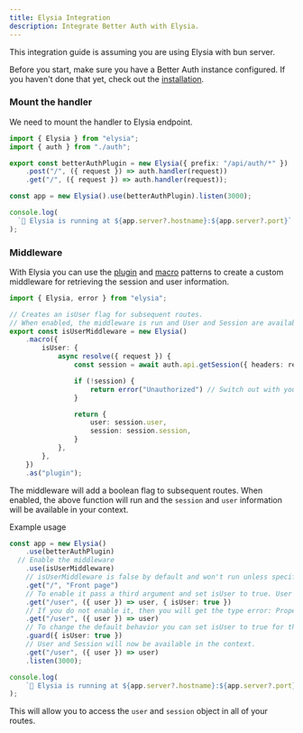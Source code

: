 ```yaml
---
title: Elysia Integration
description: Integrate Better Auth with Elysia.
---
```


This integration guide is assuming you are using Elysia with bun server.

Before you start, make sure you have a Better Auth instance configured. If you haven't done that yet, check out the [installation](/docs/installation).

### Mount the handler

We need to mount the handler to Elysia endpoint.

```ts
import { Elysia } from "elysia";
import { auth } from "./auth";

export const betterAuthPlugin = new Elysia({ prefix: "/api/auth/*" })
	.post("/", ({ request }) => auth.handler(request))
	.get("/", ({ request }) => auth.handler(request));

const app = new Elysia().use(betterAuthPlugin).listen(3000);

console.log(
  `🦊 Elysia is running at ${app.server?.hostname}:${app.server?.port}`
);
```

### Middleware

With Elysia you can use the [plugin](https://elysiajs.com/essential/plugin.html#plugin) and [macro](https://elysiajs.com/patterns/macro.html#macro) patterns to create a custom middleware for retrieving the session and user information.

```ts
import { Elysia, error } from "elysia";

// Creates an isUser flag for subsequent routes.
// When enabled, the middleware is run and User and Session are available in the subsequent context
export const isUserMiddleware = new Elysia()
	.macro({
		isUser: {
			async resolve({ request }) {
				const session = await auth.api.getSession({ headers: request.headers })

				if (!session) {
					return error("Unauthorized") // Switch out with your own error handling.
				}

				return {
					user: session.user,
					session: session.session,
				}
			},
		},
	})
	.as("plugin");

```

The middleware will add a boolean flag to subsequent routes. When enabled, the above function will run and the `session` and `user` information will be available in your context.  

Example usage

```ts
const app = new Elysia()
	.use(betterAuthPlugin)
  // Enable the middleware
	.use(isUserMiddleware)
	// isUserMiddleware is false by default and won't run unless specified.
	.get("/", "Front page")
	// To enable it pass a third argument and set isUser to true. User and Session will now be present in the context fully typed
	.get("/user", ({ user }) => user, { isUser: true })
	// If you do not enable it, then you will get the type error: Property 'user' does not exist
	.get("/user", ({ user }) => user)
	// To change the default behavior you can set isUser to true for the subsequent routes
	.guard({ isUser: true })
	// User and Session will now be available in the context.
	.get("/user", ({ user }) => user)
	.listen(3000);

console.log(
	`🦊 Elysia is running at ${app.server?.hostname}:${app.server?.port}`
);

```
This will allow you to access the `user` and `session` object in all of your routes.